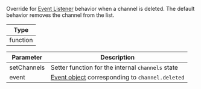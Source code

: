 Override for [Event Listener](#event-listeners) behavior when a channel is deleted.
The default behavior removes the channel from the list.

| Type     |
| -------- |
| function |

| Parameter   | Description                                                                                                        |
| ----------- | ------------------------------------------------------------------------------------------------------------------ |
| setChannels | Setter function for the internal `channels` state                                                                  |
| event       | [Event object](https://getstream.io/chat/docs/react/event_object/#event-object) corresponding to `channel.deleted` |

